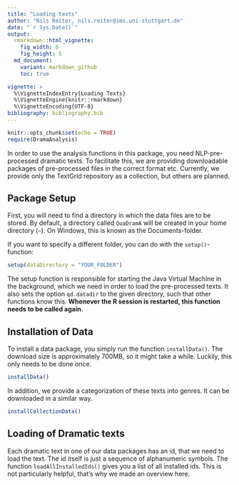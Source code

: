 ```yaml
---
title: "Loading texts"
author: "Nils Reiter, nils.reiter@ims.uni-stuttgart.de"
date: "`r Sys.Date()`"
output: 
  rmarkdown::html_vignette:
    fig_width: 6
    fig_height: 5
  md_document:
    variant: markdown_github
    toc: true

vignette: >
  %\VignetteIndexEntry{Loading Texts}
  %\VignetteEngine{knitr::rmarkdown}
  %\VignetteEncoding{UTF-8}
bibliography: bibliography.bib
---
```


```r
knitr::opts_chunk$set(echo = TRUE)
require(DramaAnalysis)
```



In order to use the analysis functions in this package, you need NLP-pre-processed dramatic texts. To facilitate this, we are providing downloadable packages of pre-processed files in the correct format etc. Currently, we provide only the TextGrid repository as a collection, but others are planned. 

## Package Setup

First, you will need to find a directory in which the data files are to be stored. By default, a directory called `QuaDramA` will be created in your home directory (`~`). On Windows, this is known as the Documents-folder.

If you want to specify a different folder, you can do with the `setup()`-function:
```r
setup(dataDirectory = "YOUR_FOLDER")
```

The setup function is responsible for starting the Java Virtual Machine in the background, which we need in order to load the pre-processed texts. It also sets the option `qd.datadir` to the given directory, such that other functions know this. **Whenever the R session is restarted, this function needs to be called again.**

## Installation of Data

To install a data package, you simply run the function `installData()`. The download size is approximately 700MB, so it might take a while. Luckily, this only needs to be done once.

```r
installData()
```

In addition, we provide a categorization of these texts into genres. It can be downloaded in a similar way.

```r
installCollectionData()
```

## Loading of Dramatic texts

Each dramatic text in one of our data packages has an id, that we need to load the text. The id itself is just a sequence of alphanumeric symbols. The function `loadAllInstalledIds()` gives you a list of all installed ids. This is not particularly helpful, that's why we made an overview here.

